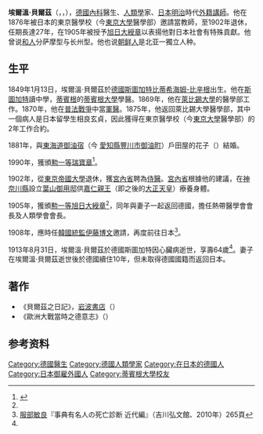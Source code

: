 {{Japanese|エルヴィン・ベルツ|えるヴィん・べるつ|Eruvin Berutsu|image=Erwin Baelz.jpg}}
'''埃爾溫·貝爾茲'''（{{lang-de|'''Erwin Bälz'''}}，{{lang-ja|エルヴィン・ベルツ}}，{{bd|1849年|1月13日|1913年|8月31日}}），[[德國|德國]][[內科|內科]]醫生、[[人類學|人類學]]家、[[日本|日本]][[明治|明治]]時代[[御雇外國人|外籍講師]]。他在1876年被日本的東京醫學校（今[[東京大學|東京大學]]醫學部）邀請當教師，至1902年退休，任期長達27年，在1905年被授予[[旭日大綬章|旭日大綬章]]以表揚他對日本社會有特殊貢獻。他曾说[[和人|和人]]分萨摩型与长州型。他也说[[朝鲜人|朝鲜人]]是北亚一獨立人种。

== 生平 ==
1849年1月13日，埃爾溫·貝爾茲於[[德國|德國]][[斯圖加特|斯圖加特]][[比蒂希海姆-比辛根|比蒂希海姆-比辛根]]出生。他在[[斯圖加特|斯圖加特]]讀中學，[[蒂賓根|蒂賓根]]的[[蒂賓根大學|蒂賓根大學]]學醫。1869年，他在[[萊比錫大學|萊比錫大學]]的醫學部工作。1870年，他在[[普法戰爭|普法戰爭]]中當[[軍醫|軍醫]]。1875年，他返回萊比錫大學醫學部，其中一個病人是日本留學生相良玄貞，因此獲得在東京醫學校（今[[東京大學|東京大學]]醫學部）的2年工作合約。

1881年，與[[東海道|東海道]][[御油宿|御油宿]]（今 [[愛知縣|愛知縣]][[豐川市|豐川市]][[御油町|御油町]]）戶田屋的花子（{{lang|ja|ハナコ}}）結婚。

1990年，獲頒[[瑞寶大綬章|勲一等瑞寶章]]<ref name="kotobank">{{Cite web |url=https://kotobank.jp/word/%E3%83%99%E3%83%AB%E3%83%84+%E3%82%A8%E3%83%AB%E3%82%A6%E3%82%A3%E3%83%B3%E3%83%BB%E3%83%95%E3%82%A9%E3%83%B3-1654374 |title=20世紀日本人名事典 |accessdate=2020-12-02 |archive-date=2016-03-04 |archive-url=https://web.archive.org/web/20160304131745/https://kotobank.jp/word/%E3%83%99%E3%83%AB%E3%83%84+%E3%82%A8%E3%83%AB%E3%82%A6%E3%82%A3%E3%83%B3%E3%83%BB%E3%83%95%E3%82%A9%E3%83%B3-1654374 |dead-url=no }}</ref>。

1902年，從[[東京帝國大學|東京帝國大學]]退休，獲[[宮內省|宮內省]]聘為[[侍醫|侍醫]]。[[宮內省|宮內省]]根據他的建議，在[[神奈川縣|神奈川縣]]設立[[葉山御用邸|葉山御用邸]]供[[嘉仁親王|嘉仁親王]]（即之後的[[大正天皇|大正天皇]]）療養身體。

1905年，獲頒[[勲一等旭日大綬章|勲一等旭日大綬章]]<ref name="kotobank"/>，同年與妻子一起返回德國，擔任熱帶醫學會會長及人類學會會長。

1908年，應時任[[韓國統監|韓國統監]][[伊藤博文|伊藤博文]]邀請，再度前往日本<ref name="jiten">[[服部敏良|服部敏良]]『事典有名人の死亡診断 近代編』（吉川弘文館、2010年）265頁</ref>。

1913年8月31日，埃爾溫·貝爾茲於德國斯圖加特因心臟病逝世，享壽64歲<ref name="jiten" />。妻子在埃爾溫·貝爾茲逝世後於德國續住10年，但未取得德國國籍而返回日本。

== 著作 ==
*《貝爾茲之日記》，[[岩波書店|岩波書店]]（{{lang-ja|ベルツの日記}}）
*《歐洲大戰當時之德意志》（{{lang-ja|欧州大戦当時之独逸}}）

== 参考资料 ==
{{Reflist}}

{{日本御雇外國人|state=expanded}}

{{Authority control}}
{{DEFAULTSORT:Balz, Erwin}}
[[Category:德國醫生|Category:德國醫生]]
[[Category:德國人類學家|Category:德國人類學家]]
[[Category:在日本的德國人|Category:在日本的德國人]]
[[Category:日本御雇外國人|Category:日本御雇外國人]]
[[Category:蒂賓根大學校友|Category:蒂賓根大學校友]]